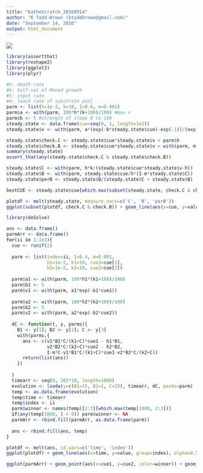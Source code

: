 ```yaml
---
title: "KatheScratch_20160914"
author: "K Todd-Brown (ktoddbrown@gmail.com)"
date: "September 14, 2016"
output: html_document
---
```

![](notes/2016September_meeting.jpg)
```r
library(assertthat)
library(reshape2)
library(ggplot2)
library(plyr)

#h: death rate
#k: half-sat of Monod growth
#I: input rate
#m: leach rate of substrate pool
parm <- list(h=1e-2, k=10, I=0.6, m=0.001)
parm$a <- with(parm, 100*h*(k+100)/100) #max v
parm$b <- 5 #strength of slope 0 to 100
steady.state <- data.frame(cue=seq(0, 1, length=1e2))
steady.state$v <- with(parm, a*(exp(-b*steady.state$cue)-exp(-1))/(exp(0)-exp(-1)))

steady.state$check.C <- steady.state$cue*steady.state$v > parm$h
steady.state$check.B <- steady.state$cue*steady.state$v > with(parm, m*k*h/I+h)
summary(steady.state)
assert_that(any(steady.state$check.C & steady.state$check.B))

steady.state$C <- with(parm, h*k/(steady.state$cue*steady.state$v-h))
steady.state$B <- with(parm, steady.state$cue/h*(I-m*steady.state$C))
steady.state$perB <- steady.state$B/(steady.state$C + steady.state$B)

bestCUE <- steady.state$cue[which.max(subset(steady.state, check.C & check.B)$B)]

plotdf <- melt(steady.state, measure.vars=c('C', 'B', 'perB'))
ggplot(subset(plotdf, check.C & check.B)) + geom_line(aes(x=cue, y=value)) + facet_wrap(~variable, scales='free') + geom_vline(xintercept=bestCUE, color='grey')
```

```r
library(deSolve)

ans <- data.frame()
parmArr <- data.frame()
for(ii in 1:1e3){
  cue <- runif(2)
  
  parm <- list(index=ii, I=0.4, m=0.001, 
               h1=1e-2, k1=10, cue1=cue[1],
               h2=1e-2, k2=10, cue2=cue[2])
  
  parm$a1 <- with(parm, 100*h1*(k1+100)/100)
  parm$b1 <- 5
  parm$v1 <- with(parm, a1*exp(-b1*cue1))
  
  parm$a2 <- with(parm, 100*h2*(k2+100)/100)
  parm$b2 <- 5
  parm$v2 <- with(parm, a2*exp(-b2*cue2))
  
  dC <- function(t, y, parms){
    B1 <- y[1]; B2 <- y[2]; C <- y[3]
    with(parms,{
      ans <- c(v1*B1*C/(k1+C)*cue1 - h1*B1,
               v2*B2*C/(k2+C)*cue2 - h2*B2,
               I-m*C-v1*B1*C/(k1+C)*cue1-v2*B2*C/(k2+C))
      return(list(ans))
    })
 
  }
  timearr <- seq(0, 365*10, length=1000)
  evolution <- lsoda(y=c(B1=15, B2=1, C=25), timearr, dC, parms=parm)
  temp <- as.data.frame(evolution)
  temp$time <- timearr
  temp$index <- ii
  parm$winner <- names(temp)[2:3][which.max(temp[1000, 2:3])]
  if(any(temp[1000, ] < 0)) parm$winner <- NA
  parmArr <- rbind.fill(parmArr, as.data.frame(parm))
  
  ans <- rbind.fill(ans, temp)
}

plotdf <- melt(ans, id.vars=c('time', 'index'))
ggplot(plotdf) + geom_line(aes(x=time, y=value, group=index), alpha=0.5) + facet_wrap(~variable, scale='free')

ggplot(parmArr) + geom_point(aes(x=cue1, y=cue2, color=winner)) + geom_abline(slope=1)
```
